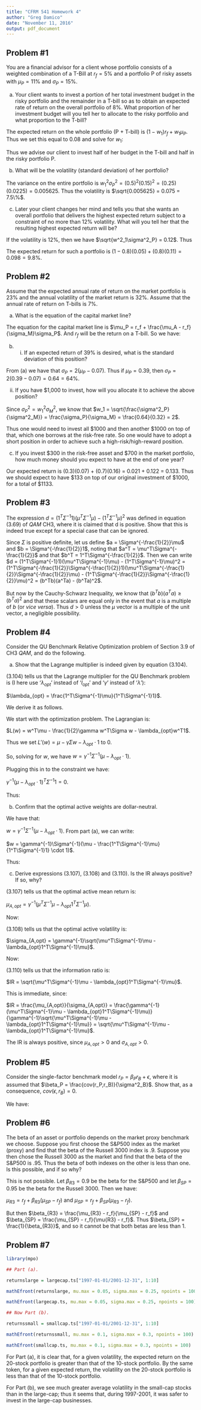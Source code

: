 ```yaml
---
title: "CFRM 541 Homework 4"
author: "Greg Damico"
date: "November 11, 2016"
output: pdf_document
---
```


## Problem \#1

You are a financial advisor for a client whose portfolio consists of a weighted combination of a T-Bill at $r_f = 5\%$ and a portfolio P of risky assets with $\mu_P = 11\%$ and $\sigma_P = 15\%$.

a. Your client wants to invest a portion of her total investment budget in the risky portfolio and the remainder in a T-bill so as to obtain an expected rate of return on the overall portfolio of 8\%. What proportion of her investment budget will you tell her to allocate to the risky portfolio and what proportion to the T-bill?

The expected return on the whole portfolio (P + T-bill) is $(1 - w_1)r_f + w_1\mu_P$. Thus we set this equal to 0.08 and solve for $w_1$:

\begin{align}
(1 - w_1)r_f + w_1\mu_P &= 0.08 \\
w_1 &= \frac{0.08 - r_f}{\mu_P - r_f} \\
&= \frac{0.08 - 0.05}{0.11 - 0.05} \\
&= \frac{0.03}{0.06} \\
&= 0.5.
\end{align}

Thus we advise our client to invest half of her budget in the T-bill and half in the risky portfolio P.

b. What will be the volatility (standard deviation) of her portfolio?

The variance on the entire portfolio is $w^2_1\sigma^2_P = (0.5)^2(0.15)^2 = (0.25)(0.0225) = 0.005625$. Thus the volatility is $\sqrt{0.005625} = 0.075 = 7.5\%$.

c. Later your client changes her mind and tells you that she wants an overall portfolio that
delivers the highest expected return subject to a constraint of no more than $12\%$ volatility. What will you tell her that the resulting highest expected return will be?

If the volatility is 12\%, then we have $\sqrt{w^2_1\sigma^2_P} = 0.12$. Thus

\begin{align}
w_1 &= \sqrt{\frac{(0.12)^2}{\sigma^2_P}} \\
&= \sqrt{\frac{0.12)^2}{(0.15)^2}} \\
&= \frac{0.12}{0.15} \\
&= 0.8.
\end{align}

The expected return for such a portfolio is $(1 - 0.8)(0.05) + (0.8)(0.11) = 0.098 = 9.8\%$.

## Problem \#2

Assume that the expected annual rate of return on the market portfolio is 23\% and the annual volatility of the market return is 32\%. Assume that the annual rate of return on T-bills is 7\%.

a. What is the equation of the capital market line?

The equation for the capital market line is $\mu_P = r_f + \frac{\mu_A - r_f}{\sigma_M}\sigma_P$. And $r_f$ will be the return on a T-bill. So we have:

\begin{align}
\mu_P &= r_f + \frac{\mu_A - r_f}{\sigma_M}\sigma_P \\
&= 0.07 + \frac{0.23 - 0.07}{0.32}\sigma_P \\
&= 0.07 + \frac{\sigma_P}{2}.
\end{align}

b. (i) If an expected return of 39\% is desired, what is the standard deviation of this position?

From (a) we have that $\sigma_P = 2(\mu_P - 0.07)$. Thus if $\mu_P = 0.39$, then $\sigma_P = 2(0.39 - 0.07) = 0.64 = 64\%$.

(ii) If you have $1,000 to invest, how will you allocate it to achieve the above position?

Since $\sigma^2_P = w^2_1\sigma^2_M$, we know that $w_1 = \sqrt{\frac{\sigma^2_P}{\sigma^2_M}} = \frac{\sigma_P}{\sigma_M} = \frac{0.64}{0.32} = 2$.

Thus one would need to invest all $1000 and then another $1000 on top of that, which one borrows at the risk-free rate. So one would have to adopt a short position in order to achieve such a high-risk/high-reward position.

c. If you invest $300 in the risk-free asset and $700 in the market portfolio, how much
money should you expect to have at the end of one year?

Our expected return is (0.3)(0.07) + (0.7)(0.16) = 0.021 + 0.122 = 0.133. Thus we should expect to have $133 on top of our original investment of $1000, for a total of $1133.

## Problem \#3

The expression $d = (1^T\Sigma^{-1}1)(\mu^T\Sigma^{-1}\mu) - (1^T\Sigma^{-1}\mu)^2$ was defined in equation (3.69) of _QAM_ CH3, where it is claimed that d is positive. Show that this is indeed true except for a special case that can be ignored.

Since $\Sigma$ is positive definite, let us define $a = \Sigma^{-\frac{1}{2}}\mu$ and $b = \Sigma^{-\frac{1}{2}}1$, noting that $a^T = \mu^T\Sigma^{-\frac{1}{2}}$ and that $b^T = 1^T\Sigma^{-\frac{1}{2}}$. Then we can write $d = (1^T\Sigma^{-1}1)(\mu^T\Sigma^{-1}\mu) - (1^T\Sigma^{-1}\mu)^2 = (1^T\Sigma^{-\frac{1}{2}}\Sigma^{-\frac{1}{2}}1)(\mu^T\Sigma^{-\frac{1}{2}}\Sigma^{-\frac{1}{2}}\mu) - (1^T\Sigma^{-\frac{1}{2}}\Sigma^{-\frac{1}{2}}\mu)^2 = (b^Tb)(a^Ta) - (b^Ta)^2$.

But now by the Cauchy-Schwarz Inequality, we know that $(b^Tb)(a^Ta) \geq (b^Ta)^2$ and that these scalars are equal only in the event that $a$ is a multiple of $b$ (or _vice versa_). Thus $d > 0$ unless the $\mu$ vector is a multiple of the unit vector, a negligible possibility.

## Problem \#4

Consider the QU Benchmark Relative Optimization problem of Section 3.9 of CH3 _QAM_, and do the following.

a. Show that the Lagrange multiplier is indeed given by equation (3.104).

(3.104) tells us that the Lagrange multiplier for the QU Benchmark problem is (I here use '$\lambda_{opt}$' instead of '$l_{opt}$' and '$\gamma$' instead of '$\lambda$'):

$\lambda_{opt} = \frac{1^T\Sigma^{-1}\mu}{1^T\Sigma^{-1}1}$.

We derive it as follows.

We start with the optimization problem. The Lagrangian is:

$L(w) = w^T\mu - \frac{1}{2}\gamma w^T\Sigma w - \lambda_{opt}w^T1$.

Thus we set $L'(w) = \mu - \gamma\Sigma w - \lambda_{opt} \cdot 1$ to 0.

So, solving for $w$, we have $w = \gamma^{-1}\Sigma^{-1}(\mu - \lambda_{opt} \cdot 1)$.

Plugging this in to the constraint we have:

$\gamma^{-1}(\mu - \lambda_{opt} \cdot 1)^T\Sigma^{-1}1 = 0$.

Thus:

\begin{align}
\mu^T\Sigma^{-1}1 &= (\lambda_{opt} \cdot 1)^T\Sigma^{-1}1 \\
1^T\Sigma^{-1}(\lambda_{opt} \cdot 1) &= 1^T\Sigma^{-1}\mu \\
\lambda_{opt} &= \frac{1^T\Sigma^{-1}\mu}{1^T\Sigma^{-1}1}.
\end{align}

b. Confirm that the optimal active weights are dollar-neutral.

We have that:

$w = \gamma^{-1}\Sigma^{-1}(\mu - \lambda_{opt} \cdot 1)$. From part (a), we can write:

$w = \gamma^{-1}\Sigma^{-1}(\mu - \frac{1^T\Sigma^{-1}\mu}{1^T\Sigma^{-1}1} \cdot 1)$.

Thus:

\begin{align}
1^Tw &= 1^T\gamma^{-1}\Sigma^{-1}(\mu - \frac{1^T\Sigma^{-1}\mu}{1^T\Sigma^{-1}1} \cdot 1) \\
&= \gamma^{-1}\left[1^T\Sigma^{-1}\mu - \frac{1^T\Sigma^{-1}(1^T\Sigma^{-1}\mu \cdot 1)}{1^T\Sigma^{-1}1}\right] \\
&= \gamma^{-1}\left[1^T\Sigma^{-1}\mu - \frac{1^T\Sigma^{-1}1}{1^T\Sigma^{-1}1}1^T\Sigma^{-1}\mu\right] \\
&= \gamma^{-1}(1^T\Sigma^{-1}\mu - 1^T\Sigma^{-1}\mu) \\
&= 0.
\end{align}

c. Derive expressions (3.107), (3.108) and (3.110). Is the IR always positive? If so, why?

(3.107) tells us that the optimal active mean return is:

$\mu_{A,opt} = \gamma^{-1}(\mu^T\Sigma^{-1}\mu - \lambda_{opt}1^T\Sigma^{-1}\mu)$.

Now:

\begin{align}
\mu_{A,opt} = w^T\mu &= \gamma^{-1}(\mu - \lambda_{opt} \cdot 1)^T\Sigma^{-1}\mu \\
&= \gamma^{-1}(\mu^T\Sigma^{-1}\mu - (\lambda_{opt} \cdot 1))^T\Sigma^{-1}\mu \\
&= \gamma^{-1}(\mu^T\Sigma^{-1}\mu - \lambda_{opt}1^T\Sigma^{-1}\mu).
\end{align}

(3.108) tells us that the optimal active volatility is:

$\sigma_{A,opt} = \gamma^{-1}\sqrt{\mu^T\Sigma^{-1}\mu - \lambda_{opt}1^T\Sigma^{-1}\mu}$.

Now:

\begin{align}
\sigma_{A,opt} = \sqrt{w^T\Sigma w} &= \sqrt{\gamma^{-1}(\mu - \lambda_{opt} \cdot 1)^T\Sigma^{-1}\Sigma\gamma^{-1}\Sigma^{-1}(\mu - \lambda_{opt} \cdot 1)} \\
&= \sqrt{\gamma^{-2}(\mu - \lambda_{opt} \cdot 1)^T\Sigma^{-1}(\mu - \lambda_{opt} \cdot 1)} \\
&= \sqrt{\gamma^{-2}\mu^T\Sigma^{-1}\mu - \lambda_{opt}1^T\Sigma^{-1}\mu - \lambda_{opt}\mu^T\Sigma^{-1}1 + \lambda^2_{opt}1^T\Sigma^{-1}1} \\
&= \gamma^{-1}\sqrt{\mu^T\Sigma^{-1}\mu - 2\lambda_{opt}1^T\Sigma^{-1}\mu + \lambda_{opt}\frac{1^T\Sigma^{-1}\mu}{1^T\Sigma^{-1}1}1^T\Sigma^{-1}1} \\
&= \gamma^{-1}\sqrt{\mu^T\Sigma^{-1}\mu - 2\lambda_{opt}1^T\Sigma^{-1}\mu + \lambda_{opt}1^T\Sigma^{-1}\mu} \\
&= \gamma^{-1}\sqrt{\mu^T\Sigma^{-1}\mu - \lambda_{opt}1^T\Sigma^{-1}\mu}.
\end{align}

(3.110) tells us that the information ratio is:

$IR = \sqrt{\mu^T\Sigma^{-1}\mu - \lambda_{opt}1^T\Sigma^{-1}\mu}$.

This is immediate, since:

$IR = \frac{\mu_{A,opt}}{\sigma_{A,opt}} = \frac{\gamma^{-1}(\mu^T\Sigma^{-1}\mu - \lambda_{opt}1^T\Sigma^{-1}\mu)}{\gamma^{-1}\sqrt{\mu^T\Sigma^{-1}\mu - \lambda_{opt}1^T\Sigma^{-1}\mu}} = \sqrt{\mu^T\Sigma^{-1}\mu - \lambda_{opt}1^T\Sigma^{-1}\mu}$.

The IR is always positive, since $\mu_{A,opt} > 0$ and $\sigma_{A,opt} > 0$.

## Problem \#5

Consider the single-factor benchmark model $r_P = \beta_Pr_B + \epsilon$, where it is assumed that $\beta_P = \frac{cov(r_P,r_B)}{\sigma^2_B}$. Show that, as a consequence, $cov(\epsilon,r_B) = 0$.

We have:

\begin{align}
cov(\epsilon,r_B) &= cov(r_P - \beta_Pr_B,r_B) \\
&= cov(r_P,r_B) - cov(\beta_Pr_B,r_B) \\
&= cov(r_P,r_B) - \beta_P cov(r_B,r_B) \\
&= cov(r_P,r_B) - \frac{cov(r_P,r_B)}{\sigma^2_B}\sigma^2_B \\
&= cov(r_P,r_B) - cov(r_P,r_B) \\
&= 0.
\end{align}

## Problem \#6

The beta of an asset or portfolio depends on the market proxy benchmark we choose. Suppose you first choose the S&P500 index as the market (proxy) and find that the beta of the Russell 3000 index is .9. Suppose you then chose the Russell 3000 as the market and find that the beta of the S&P500 is .95. Thus the beta of both indexes on the other is less than one. Is this possible, and if so why?

This is not possible. Let $\beta_{R3} = 0.9$ be the beta for the S&P500 and let $\beta_{SP} = 0.95$ be the beta for the Russell 3000. Then we have:

$\mu_{R3} = r_f + \beta_{R3}(\mu_{SP} - r_f)$ and $\mu_{SP} = r_f + \beta_{SP}(\mu_{R3} - r_f)$.

But then $\beta_{R3} = \frac{\mu_{R3} - r_f}{\mu_{SP} - r_f}$ and $\beta_{SP} = \frac{\mu_{SP} - r_f}{\mu{R3} - r_f}$. Thus $\beta_{SP} = \frac{1}{\beta_{R3}}$, and so it cannot be that both betas are less than 1.

## Problem \#7

```r
library(mpo)

## Part (a).

returnslarge = largecap.ts["1997-01-01/2001-12-31", 1:10]

mathEfront(returnslarge, mu.max = 0.05, sigma.max = 0.25, npoints = 100)

mathEfront(largecap.ts, mu.max = 0.05, sigma.max = 0.25, npoints = 100)

## Now Part (b).

returnssmall = smallcap.ts["1997-01-01/2001-12-31", 1:10]

mathEfront(returnssmall, mu.max = 0.1, sigma.max = 0.3, npoints = 100)

mathEfront(smallcap.ts, mu.max = 0.1, sigma.max = 0.3, npoints = 100)
```

For Part (a), it is clear that, for a given volatility, the expected return on the 20-stock portfolio is greater than that of the 10-stock portfolio. By the same token, for a given expected return, the volatility on the 20-stock portfolio is less than that of the 10-stock portfolio.

For Part (b), we see much greater average volatility in the small-cap stocks than in the large-cap; thus it seems that, during 1997-2001, it was safer to invest in the large-cap businesses.